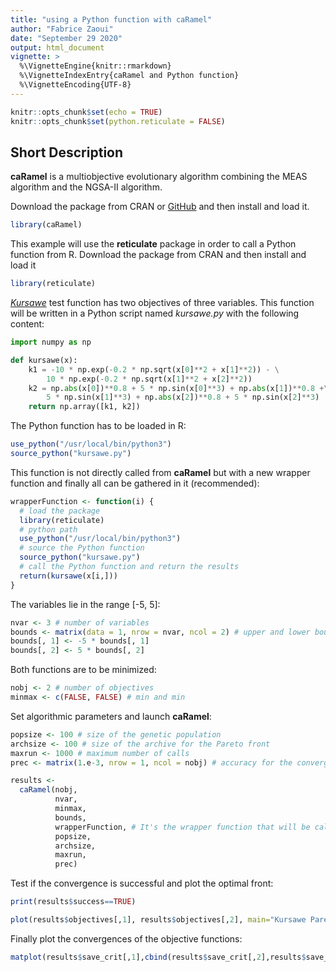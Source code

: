 ```yaml
---
title: "using a Python function with caRamel"
author: "Fabrice Zaoui"
date: "September 29 2020"
output: html_document
vignette: >
  %\VignetteEngine{knitr::rmarkdown}
  %\VignetteIndexEntry{caRamel and Python function}
  %\VignetteEncoding{UTF-8}
---
```


```r
knitr::opts_chunk$set(echo = TRUE)
knitr::opts_chunk$set(python.reticulate = FALSE)
```
## Short Description

**caRamel** is a multiobjective evolutionary algorithm combining the MEAS algorithm and the NGSA-II algorithm.

Download the package from CRAN or [GitHub](https://github.com/fzao/caRamel) and then install and load it.

```r
library(caRamel)
```

This example will use the **reticulate** package in order to call a Python function from R. Download the package from CRAN and then install and load it

```r
library(reticulate)
```

[*Kursawe*](https://en.wikipedia.org/wiki/File:Kursawe_function.pdf) test function has two objectives of three variables. This function will be written in a Python script named *kursawe.py* with the following content:

```python
import numpy as np

def kursawe(x):
    k1 = -10 * np.exp(-0.2 * np.sqrt(x[0]**2 + x[1]**2)) - \
        10 * np.exp(-0.2 * np.sqrt(x[1]**2 + x[2]**2))
    k2 = np.abs(x[0])**0.8 + 5 * np.sin(x[0]**3) + np.abs(x[1])**0.8 +\
        5 * np.sin(x[1]**3) + np.abs(x[2])**0.8 + 5 * np.sin(x[2]**3)
    return np.array([k1, k2])
```

The Python function has to be loaded in R:

```r
use_python("/usr/local/bin/python3")
source_python("kursawe.py")
```


This function is not directly called from **caRamel** but with a new wrapper function and finally all can be gathered in it (recommended):

```r
wrapperFunction <- function(i) {
  # load the package
  library(reticulate)
  # python path
  use_python("/usr/local/bin/python3")
  # source the Python function
  source_python("kursawe.py")
  # call the Python function and return the results
  return(kursawe(x[i,]))
}
```

The variables lie in the range [-5, 5]:

```r
nvar <- 3 # number of variables
bounds <- matrix(data = 1, nrow = nvar, ncol = 2) # upper and lower bounds
bounds[, 1] <- -5 * bounds[, 1]
bounds[, 2] <- 5 * bounds[, 2]
```

Both functions are to be minimized:

```r
nobj <- 2 # number of objectives
minmax <- c(FALSE, FALSE) # min and min
```

Set algorithmic parameters and launch **caRamel**:

```r
popsize <- 100 # size of the genetic population
archsize <- 100 # size of the archive for the Pareto front
maxrun <- 1000 # maximum number of calls
prec <- matrix(1.e-3, nrow = 1, ncol = nobj) # accuracy for the convergence phase

results <- 
  caRamel(nobj,
          nvar,
          minmax,
          bounds,
          wrapperFunction, # It's the wrapper function that will be called
          popsize,
          archsize,
          maxrun,
          prec)
```

Test if the convergence is successful and plot the optimal front:

```r
print(results$success==TRUE)

plot(results$objectives[,1], results$objectives[,2], main="Kursawe Pareto front", xlab="Objective #1", ylab="Objective #2")
```

Finally plot the convergences of the objective functions:

```r
matplot(results$save_crit[,1],cbind(results$save_crit[,2],results$save_crit[,3]),type="l",col=c("blue","red"), main="Convergence", xlab="Number of calls", ylab="Objectives values")
```

